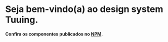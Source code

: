 
<Meta title="Start/Introdução" />

# Seja bem-vindo(a) ao design system Tuuing.

#### Confira os componentes publicados no [NPM](https://www.npmjs.com).
